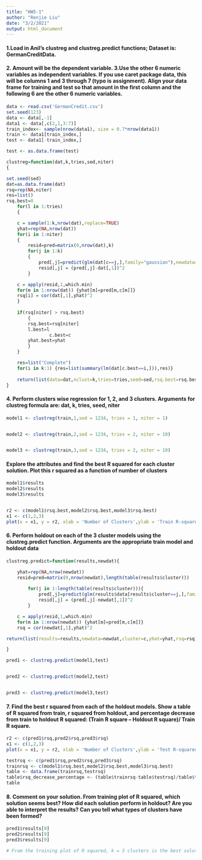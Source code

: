 ```yaml
---
title: "HW5-1"
author: "Renjie Liu"
date: "3/2/2021"
output: html_document
---
```

#### 1.Load in Anil’s clustreg and clustreg.predict functions; Dataset is: GermanCreditData.
#### 2. Amount will be the dependent variable. 3.Use the other 6 numeric variables as independent variables. If you use caret package data, this will be columns 1 and 3 through 7 (typo is assignment). Align your data frame for training and test so that amount in the first column and the following 6 are the other 6 numeric variables.
```r
data <- read.csv('GermanCredit.csv')
set.seed(123)
data <- data[,-1]
data1 <- data[,c(2,1,3:7)]
train_index<- sample(nrow(data1), size = 0.7*nrow(data1))
train <- data1[train_index,]
test <- data1[-train_index,]

test <- as.data.frame(test)
```

```r
clustreg=function(dat,k,tries,sed,niter)
{

set.seed(sed)
dat=as.data.frame(dat)
rsq=rep(NA,niter)
res=list()
rsq.best=0
    for(l in 1:tries) 
    {

	c = sample(1:k,nrow(dat),replace=TRUE)
	yhat=rep(NA,nrow(dat))
	for(i in 1:niter) 
	{		
		resid=pred=matrix(0,nrow(dat),k)
		for(j in 1:k)
		{	
			pred[,j]=predict(glm(dat[c==j,],family="gaussian"),newdata=dat)		
			resid[,j] = (pred[,j]-dat[,1])^2
		}

	c = apply(resid,1,which.min)
	for(m in 1:nrow(dat)) {yhat[m]=pred[m,c[m]]}
	rsq[i] = cor(dat[,1],yhat)^2	
	}
	
	if(rsq[niter] > rsq.best) 
		{	
		rsq.best=rsq[niter]
		l.best=l
            	c.best=c
		yhat.best=yhat
		}
    }

    res=list("Complete")
    for(i in k:1) {res=list(summary(lm(dat[c.best==i,])),res)}
	
    return(list(data=dat,nclust=k,tries=tries,seed=sed,rsq.best=rsq.best,number.loops=niter, Best.try=l.best,cluster=c.best,results=res))
}
```

#### 4. Perform clusters wise regression for 1, 2, and 3 clusters. Arguments for clustreg formula are: dat, k, tries, seed, niter
```r
model1 <- clustreg(train,1,sed = 1234, tries = 1, niter = 1)


model2 <- clustreg(train,2,sed = 1234, tries = 2, niter = 10)


model3 <- clustreg(train,3,sed = 1234, tries = 2, niter = 10)
```
#### Explore the attributes and find the best R squared for each cluster solution. Plot this r squared as a function of number of clusters
```r
model1$results
model2$results
model3$results


r2 <- c(model1$rsq.best,model2$rsq.best,model3$rsq.best)
x1 <- c(1,2,3)
plot(x = x1, y = r2, xlab = 'Number of Clusters',ylab = 'Train R-squared')
```

#### 6. Perform holdout on each of the 3 cluster models using the clustreg.predict function. Arguments are the appropriate train model and holdout data
```r
clustreg.predict=function(results,newdat){

	yhat=rep(NA,nrow(newdat))
	resid=pred=matrix(0,nrow(newdat),length(table(results$cluster)))
		
		for(j in 1:length(table(results$cluster))){			
			pred[,j]=predict(glm(results$data[results$cluster==j,],family="gaussian"),newdata=newdat)		
			resid[,j] = (pred[,j]-newdat[,1])^2
		}

	c = apply(resid,1,which.min)
	for(m in 1:nrow(newdat)) {yhat[m]=pred[m,c[m]]}
	rsq = cor(newdat[,1],yhat)^2	

return(list(results=results,newdata=newdat,cluster=c,yhat=yhat,rsq=rsq))

}

```

```r
pred1 <- clustreg.predict(model1,test)


pred2 <- clustreg.predict(model2,test)


pred3 <- clustreg.predict(model3,test)


```
#### 7. Find the best r squared from each of the holdout models. Show a table of R squared from train, r squared from holdout, and percentage decrease from train to holdout R squared: (Train R square – Holdout R square)/ Train R square.
```r
r2 <- c(pred1$rsq,pred2$rsq,pred3$rsq)
x1 <- c(1,2,3)
plot(x = x1, y = r2, xlab = 'Number of Clusters',ylab = 'Test R-squared')
```
```r
testrsq <- c(pred1$rsq,pred2$rsq,pred3$rsq)
trainrsq <- c(model1$rsq.best,model2$rsq.best,model3$rsq.best)
table <- data.frame(trainrsq,testrsq)
table$rsq_decrease_percentage <- (table$trainrsq-table$testrsq)/table$trainrsq*100
table
```

#### 8. Comment on your solution. From training plot of R squared, which solution seems best? How did each solution perform in holdout? Are you able to interpret the results? Can you tell what types of clusters have been formed?
```r
pred1$results[9]
pred2$results[9]
pred3$results[9]

# From the training plot of R squared, k = 3 clusters is the best solution. When using the test sets, k = 3 still has the best r squared. The solution in the holdout are ok. For k = 1, the r squared actually increased 12.7%. For k =2, the r squared decreased 6.4%. For k = 3, the test r squared decreased only 0.56%, so it is very stable. When k = 1, only the intercept, duration, installmentratepercentage, and age are siginificant factors. When k =2, The first cluster has significant factors: intercept, duration, installmentratepercentage, age, and numberpeople maintenance.The second cluster has different significant factors: Intercept, duration, installmentratepercentage, and numberexistingcredits. When k = 3, The first cluster has siginificant factors: Interceopt, duration, installmentratepercentage, and age, the same factors as the cluster in k = 1. The second cluster in k = 3 has significant factors: duration, residenceduration, numberexistingcredits, and numberpeoplemaintennace. This is the first time residenceduration becomes significant. The third cluster in k = 3 only has intercept and duration as significant factors. 
```















